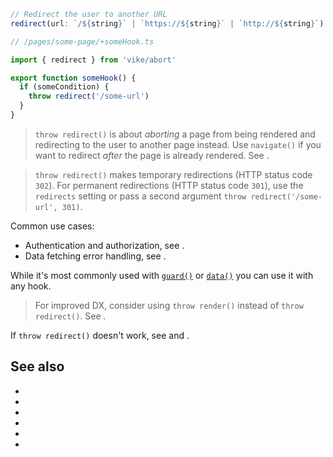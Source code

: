 
```ts
// Redirect the user to another URL
redirect(url: `/${string}` | `https://${string}` | `http://${string}`)
```

```ts
// /pages/some-page/+someHook.ts

import { redirect } from 'vike/abort'

export function someHook() {
  if (someCondition) {
    throw redirect('/some-url')
  }
}
```

> `throw redirect()` is about *aborting* a page from being rendered and redirecting to the user to another page instead. Use <Link href="/navigate">`navigate()`</Link> if you want to redirect *after* the page is already rendered. See <Link href="/abort#throw-redirect-vs-throw-render-vs-navigate" doNotInferSectionTitle={true} />.

> `throw redirect()` makes temporary redirections (HTTP status code `302`). For permanent redirections (HTTP status code `301`), use the <Link href="/redirects">`redirects` setting</Link> or pass a second argument `throw redirect('/some-url', 301)`.

Common use cases:

- Authentication and authorization, see <Link href="/auth#login-flow" />.
- Data fetching error handling, see <Link href="/data#error-handling" />.

While it's most commonly used with [`guard()`](/guard) or [`data()`](/data) you can use it with any hook.

> For improved DX, consider using <Link href="/render">`throw render()`</Link> instead of `throw redirect()`. See <Link href="/abort#throw-redirect-vs-throw-render-vs-navigate" doNotInferSectionTitle={true} />.

If `throw redirect()` doesn't work, see <Link href="/abort#debug" /> and <Link href="/abort#throw-redirect-vs-throw-render-vs-navigate" />.


## See also

- <Link href="/redirects" />
- <Link href="/navigate" />
- <Link href="/render"  />
- <Link href="/guard" />
- <Link href="/abort#throw-redirect-vs-throw-render-vs-navigate" doNotInferSectionTitle={true} />
- <Link href="/abort#debug" />
